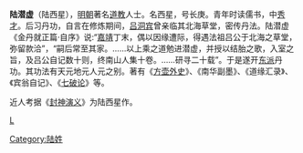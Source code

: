 {{unreferenced|time=2009-3-14}}

'''陆潜虚'''（陆西星），[[明朝|明朝]]著名[[道教|道教]]人士。名西星，号长庚。青年时读儒书，中[[秀才|秀才]]。后习丹功，自言在修炼期间，[[吕洞宾|吕洞宾]]曾亲临其北海草堂，密传丹法。陆潜虚《金丹就正篇‧自序》说:“[[嘉靖|嘉靖]]丁末，偶以因缘遭际，得遇法祖吕公于北海之草堂，弥留款洽”，“嗣后常至其家。……以上乘之道勉进潜虚，并授以结胎之歌，入室之旨，及吕公自记数十则，终南山人集十卷。……研寻二十载”。于是遂开[[东派|东派]]丹功。其功法有天元地元人元之别。著有《[[方壶外史|方壶外史]]》、《南华副墨》、《道缘汇录》、《宾翁自记》、《[[七破论|七破论]]》等。

近人考据《[[封神演义|封神演义]]》为陆西星作。

[[category:明朝道教人物|L]] 
[[Category:陆姓|Category:陆姓]]